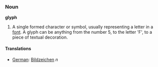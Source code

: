 ===Noun===

'''glyph'''

# A single formed character or symbol, usually representing a letter in a [[font]]. A glyph can be anything from the number 5, to the letter 'F', to a piece of textual decoration.

====Translations====

*[[German]]: [[Bildzeichen]] ''n''